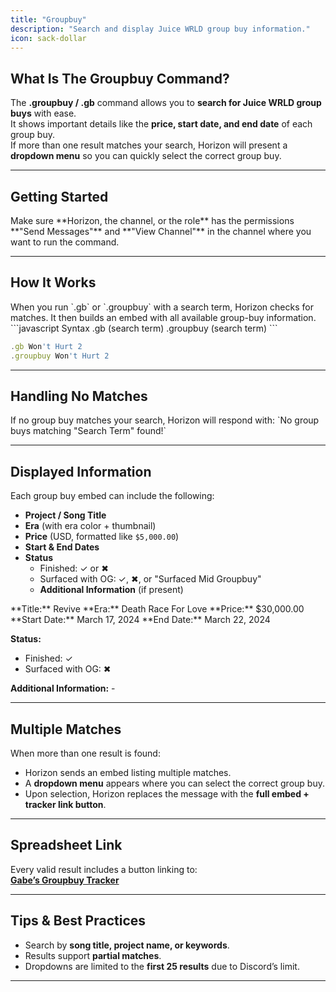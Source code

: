 ---
title: "Groupbuy"
description: "Search and display Juice WRLD group buy information."
icon: sack-dollar
---

## What Is The Groupbuy Command?

The **.groupbuy / .gb** command allows you to **search for Juice WRLD group buys** with ease.  
It shows important details like the **price, start date, and end date** of each group buy.  
If more than one result matches your search, Horizon will present a **dropdown menu** so you can quickly select the correct group buy.


---

## Getting Started

<Steps>
    <Step title="Ensure Permissions">
        <Info>
            Make sure **Horizon, the channel, or the role** has the permissions **"Send Messages"** and **"View Channel"** in the channel where you want to run the command.
        </Info>
    </Step>
</Steps>

---

## How It Works

<Info>
When you run `.gb` or `.groupbuy` with a search term, Horizon checks for matches.  
It then builds an embed with all available group-buy information.
</Info>

<CodeGroup>
```javascript Syntax
.gb (search term)
.groupbuy (search term)
```

```javascript Example
.gb Won't Hurt 2
.groupbuy Won't Hurt 2
```
</CodeGroup>

---

## Handling No Matches

<Warning title="No Group Buys Found">
If no group buy matches your search, Horizon will respond with:  
`No group buys matching "Search Term" found!`
</Warning>

---

## Displayed Information

Each group buy embed can include the following:

- **Project / Song Title**
- **Era** (with era color + thumbnail)  
- **Price** (USD, formatted like `$5,000.00`)  
- **Start & End Dates**  
- **Status**  
  - Finished: ✓ or ✖  
  - Surfaced with OG: ✓, ✖, or "Surfaced Mid Groupbuy"  
  - **Additional Information** (if present)

<Info title="Example Embed">
**Title:** Revive  
**Era:** Death Race For Love  
**Price:** $30,000.00  
**Start Date:** March 17, 2024  
**End Date:** March 22, 2024  

**Status:**  
- Finished: ✓  
- Surfaced with OG: ✖  

**Additional Information:** -
</Info>

---

## Multiple Matches

When more than one result is found:

- Horizon sends an embed listing multiple matches.  
- A **dropdown menu** appears where you can select the correct group buy.  
- Upon selection, Horizon replaces the message with the **full embed + tracker link button**.

---

## Spreadsheet Link

Every valid result includes a button linking to:  
**[Gabe’s Groupbuy Tracker](https://docs.google.com/spreadsheets/d/1qWCsoTTGMiXxymTui319zFwMtpZE7a5SYqmybz6mkBY)**

---

## Tips & Best Practices

- Search by **song title, project name, or keywords**.  
- Results support **partial matches**.  
- Dropdowns are limited to the **first 25 results** due to Discord’s limit.  

---
